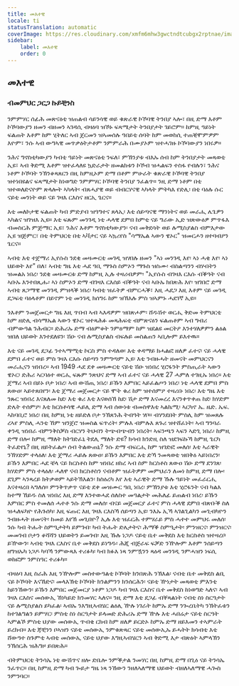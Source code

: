 ```yaml
---
title: መእተዊ
locale: ti
statusTranslation: automatic
coverImage: https://res.cloudinary.com/xmfm6mhw3gwctndtcubgx2rptnae/image/upload/v1741354450/small_cover_tratado_esoterico_de_astrologia_hermetica_6210a35442.webp
sidebar:
    label: መእተዊ
    order: 0
---
```

## መእተዊ

### ብመምህር ጋርጋ ኩይቺንስ

ንምምሃር ሰፊሕ መጽናዕቲ ዝጠልብ ሳይንሳዊ ወይ ቁጽራዊ ኮኾባዊ ትንበያ ኣሎ፣ በዚ ድማ እቶም ኮኾባውያን ዘመን ብዘመን ኣገዳሲ ብዛዕባ ዝኾኑ ፍጻሜታት ትንበያታት ገይሮም። ከምዚ ዓይነት ፍልጠት እቶም ከም ሂትለር ኣብ ጀርመን ዝኣመሰሉ ዓበይቲ ሰባት ከም መወከሲ ተጠቒሞምዎም እዮም፣ ንሱ ኣብ ውግኣዊ መጥቃዕትታቶም ንምምራሕ በሙያኦም ዝተሓገዙ ኮኾባውያን ነበሩዎ።

ንሕና ግኖስቲካውያን ካብቲ ዓይነት መጽናዕቲ ንፍለ፣ ምኽንያቱ ብእኡ ሰብ ከም ትንበያታት መጻወቲ ኢዩ፣ ኣብ ቅድሚ እቶም ዝተፈላለዩ ኳድራታት ዘመልክቱን ኮኾብ ዝሓልፍን ተስፋ የብሉን፣ ንሕና ነቶም ኮኾባት ንኽንቆጻጸርን በዚ ከምዚኦም ድማ በቶም ምሁራት ቁጽራዊ ኮኾባዊ ትንበያ ዝተነበዩልና ፍጻሜታት ከነወግድ ንምምሃር ኮኾባዊ ትንበያ ንፈልጥ። ንዚ ድማ ነቶም በቲ ዝተወለድናዮም ጽላሎት ኣካላት፡ ብጸሓያዊ ወይ ብብርሃናዊ ኣካላት ምትካእ የድሊ፡ በቲ ባዕሉ ሱር ናይቲ መንነት ወይ ናይ ገዛእ ርእስና ዘርኢ ጌርና።

እቲ መለኮታዊ ፍልጠት ካብ ምድያብ ዝዓግተና ጸላኢ፡ እቲ ሰይጣናዊ ማንነትና ወይ መራሒ ሌጌዎን ኣካልና ዝገዝእ ኢዩ። እቲ ፍጹም መንገዲ ነቲ ሓላዊ ደምበ ከምቲ ናይ ግራው ኢድ ዝጽውዕዎ ምጥፋእ ብመስርሕ ምጅማር ኢዩ፣ ንሕና እቶም ግኖስቲካውያን፡ ናብ መቅደሳት ወይ ሉሚስያልስ ብምእታው ኢዩ ዝጅምር፣ በቲ ትምህርቲ በቲ ኣቫታር ናይ ኣኳሪየስ "ሳማኤል ኣውን ዌኦር" ዝመርሖን ዘተባብዖን ጌርና።

ኣብቲ እቲ ተጀማሪ ኢየሱስ ንደቂ መዛሙርቲ መገዲ ዝሃበሉ ዘመን "ኣነ መንገዲ እየ፡ ኣነ ሓቂ እየ፡ ኣነ ህይወት እየ" በለ፣ ኣብቲ ግዜ እቲ ሓደ ዓቢ ማጉስ ስምኦን ማጉስ ዝስሙ፡ ብስልጣንን ብሃብትን ዝመልአ ነበረ፡ ንደቂ መዛሙርቱ ድማ ከምዚ ኢሉ ተዛሪብዎም፡ "ኢየሱስ ብገዛእ ርእሱ ብቕዓት ናብ ኣቡኡ እንተበጺሑ፡ ኣነ ስምኦን ድማ ብገዛእ ርእሰይ ብቕዓት ናብ ኣቡኡ ክበጽሕ እየ፡ ዝገበሮ ድማ ኣብቲ ጸጋማዊ መንገዲ ምዝላቕ ነበረ፡ ካብቲ ዝፈትዎ ብምርሓቕ፣ እዚ ሓደጋ እዚ እቶም ናይ መገዲ ደጋፍቲ ባዕላቶም በይኖም ነቲ መንገዲ ክሰግሩ ከም ዝኽእሉ ምስ ዝኣምኑ ሓደገኛ ኢዩ።

ንእቶም ንመጀመርታ ግዜ እዚ ጥበብ ኣብ ኣእዳዎም ዝበጽሖም፡ ሸዱሽተ ወርሒ ቅድመ ትምህርቲ ከም ዘድሊ ብሳማኤል ኣውን ዌኦር ዝተጻሕፉ መጻሕፍቲ ብምጽናዕን ፍልጠቶም ኣብ ግብሪ ብምውዓል ንሕብር። ድሕሪኡ ድማ ብዕምቆት ንምዕማም ከም ዝደልዩ መርትዖ እንተሃለዎምን ልዕል ዝበለ ህይወት እንተደለዩን፡ ሽዑ ናብ ሉሚስያልስ ብፍሉይ መስልጠን ኣቢሎም ይእተዉ።

እቲ ናይ መገዲ ደጋፊ ንተኣማሚቲ ኮርስ ምስ ተዳለወ፡ እቲ ቀዳማይ ክሓልፎ ዘለዎ ፈተና፡ ናይ ሓላዊ ደምበ ፈተና ወይ ምስ ገዛእ ርእሱ ሰይጣን ንምግጣም ኢዩ፡ እቲ ንብዙሓት ዘመናት መምህርናን መራሒናን ዝነበረ። ኣብ 1949 ሓደ ደቀ መዛሙርቲ ናይቲ ሽዑ ዝነበረ ሂሮፋንት ምስጢራት ኣውን ዌኦር፡ ድሕሪ ኣርባዕተ ወርሒ ፍጹም ንጽህና ድማ ኣብ ፈተና ናይ ሓላዊ 27 ሓምለ ተገዚኡ ነበረ። እቲ ጀማሪ ኣብ በይኑ ቦታ ነበረ፡ ኣብ ውሽጢ ነበረ፡ ይኹን እምበር ኣይፈልጦን ነበረ፡ ነቲ ሓላዊ ደምበ ምስ ጸውዐ፡ ኣይተጸበየን፡ እቲ ጀማሪ መጀመርታ ናይ ሞት ቁሪ ከም ዝተሰምዖ ተዛሪቡ ነበረ፡ እቲ ግዜ እቲ ንጹር ዝነበረ እናጸለመ ከደ፡ እቲ ቁሪ እቲ እናወሰኸ ከደ፡ ሽታ ድማ እናመረረ እናንቀጥቀጠ ከደ፡ ክሃድም ድሌት ተሰምዖ፡ እቲ ክርስቶሳዊ ሓይሊ ድማ ኣብ ሰውነቱ ብመስዋእቲ ኣልኬሚ፡ ኣርካኖ ኤ. ዜድ. ኤፍ. ኣከባቢሮ ነበረ፡ በዚ ከምዚ ነቲ ዘይድለ ቦታ ንኽጸንሕ ትብዓት ሃቦ። ብሃንደበት ምስሊ ከም ዝመጸሉ ረኣየ ምስሊ ሓንቲ ኸም ዝንጀሮ ዝመስል ፍጥረት፡ ምሉእ ብምሉእ ጸጉሪ ዝተሸፈነት፡ ኣብ ግንባራ ቀንዲ ዝነበራ ብምንቅስቓስ ብርሃን ትህብን ትጭብጭብን ነበረት፡ ኣፍንጫን ኣፍን ኣድጊ ነበራ፡ ከምዚ ድማ በሎ፡ ከምዚ ማለት ክትገድፈኒ ትደሊ ማለት ድዩ? ክሳብ ክንድዚ ስለ ዝደገፍኩኻ ከምዚ ጌርካ ትፈድየኒ? በዚ ዘይትፈልጦ ሰብ ትልውጠኒ? ንሱ ድማ ብፍርሒ ከም ዝገድፎ መለሰ፡ እቲ ኣራዊት ንኽሃድም ተላዕለ፡ እቲ ጀማሪ ሓይሉ ጸውዐ፡ ይኹን እምበር እቲ ድኻ ንመጻወቲ ዝበቅዕ ኣይነበረን፡ ይኹን እምበር ሓደ ቼላ ናይ ክርስቶስ ከም ዝነበረ ዘከረ ኣብ ስም ክርስቶስ ጸውዐ ሽዑ ድማ ደንገጸ፡ ክሃድም ምስ ተላዕለ፡ ሓለዋ ናብ ክርስቶስን ናብቶም ዝፈትዎም መምህራን ለመነ ከምዚ ድማ በሎ፡ ደጊም ኣንጻረይ ክትቃወም ኣይትኽእልን፡ ክስዕረካ እየ እቲ ኣራዊት ድማ ኹሉ ዓይነት መፈራርሒ እናተዛረበ ኣግለሰ። ምንቅጥቃጥ ናይቲ ደቀ መዝሙር ዓቢ ነበረ፡ ምኽንያቱ እቲ ሂሮፋንት ናብ ካልእ ከተማ ኸይዱ ስለ ዝነበረ እዚ ድማ እንተወሓደ ሰለስተ መዓልታት መሕለፊ ይጠልብ ነበረ፡ ይኹን እምበር ምስ ተመለሰ ሓተቶ ንሱ ድማ መለሰ፡ ብናይ መጀመርያ ፈተና ምስ ሓላዊ ደምበ ብጽቡቕ ስለ ዝሓለፍካዮ የሕጉሰካ፡ እዚ ፍጡር እዚ ገዛእ ርእስኻ ሰይጣን ኢዩ፡ ንእኡ ኢኻ ኣገልጊልካን መጊብካዮን ንብዙሓት ዘመናት፡ ከመይ እየኸ መጊበዮ? ኢሉ እቲ ዝፈርሕ ተምሃራይ ምስ ሓተተ መምህሩ መለሰ፡ ንሱ ካብ ትሑት ስምዒታትካ ይምገብ፡ ካብ ትሑት ድሌታትና፡ ሕማቕ ስምዒታት፡ ምንዝርና፡ ምንዝርና፡ መመገብ ቦታን ቆሻሻን ህይወትን ይመገብ፡ እዚ ኹሉ ነጋዶ ናይቲ ቤተ መቅደስ እቲ ክርስቶስ ዝተዛረቦ ይዅውን፡ ኣብቲ ገዛእ ርእስና ቤተ መቅደስ ይነግዱ፡ ሕጂ ብጅራፍ ፍቓድ ንዅሎም እቶም ንሰይጣን ዘግዝኡካ ነጋዶ ካባኻ ንምውጻእ ተሪፉካ፡ ካብ ክፉእ ነጻ ንምዃንን ጻዕዳ መንገዲ ንምሓዝን ነፍሲ ወከፎም ንምስዓር ተሪፉካ።

ብዛዕባ እዚ ስራሕ እዚ ንዅሎም መስተውዓልቲ ኮኾባት ክንበጽሕ ንኽእል፡ ናብቲ ቤተ መቅደስ ልቢ ናይ ኮኾባት እናኸድና፡ መላእኽቲ ኮኾባት ክንልምንን ክንሰርሕን፡ ናይቲ ዅነታት መጻወቲ ምእንቲ ከይንኸውን፡ ይኹን እምበር መጀመርያ ነቶም ነጋዶ ካብ ገዛእ ርእስና ቤተ መቅደስ ከነወግድ ኣለና፡ ኣብ ገዛእ ርእስና መሰውኢ ኸነካይድ ክንመሃር ኣለና። ንዚ ድማ እቲ ደጋፊ ብቐጻልነት ናብቲ ስነ ስርዓታት ናይ ሉሚስያልስ ይካፈል፡ ኣብኡ ንእግዚኣብሄር ልዕሊ ዅሉ ነገራት ከምኡ ድማ ንጐረቤትካ ንኽትፈቱን ከተገልግልን ይምሃር፡ ምስቲ ስነ ስርዓታት ይላመድ ድሕሪኡ ድማ ዅሉ እቲ ሓበሬታ ናይቲ ስርዓት ኣምልኾ ምስቲ ህያው መሰውኢ ጥብቂ ርክብ ከም ዘለዎ ይርድኦ ከምኡ ድማ ዘይእመን ተኣምራት ይረክብ። እቲ ጃቺንን ቦኣዝን ናይቲ መሰውኢ ንምቁጽጻር ናይቲ መሰውኢኡ ይሓትት ክሳብቲ እቲ ሸውዓተ ስጉምቲ ኣብቲ መሰውኢ ናይቲ ህያው እግዚኣብሄርን ኣብ ቅድሚ እታ ብጽዕት ኣምላኽን ንኽሰርሕ ዝሕግዞ ይበጽሕ።

ብትምህርቲ ትንሳኤ ነቲ ውሽጥና ዘሎ ድቤሎ ንምቕታል ንመሃር በዚ ከምዚ ድማ በጊዕ ናይ ትንሳኤ ንፈጥር። በዚ ከምዚ ድማ ካብ ጐይታ ግዜ ነጻ ንኸውን ንዘለኣለማዊ ህይወት ብዘለኣለማዊ ሓጐስ ንምንባር።

